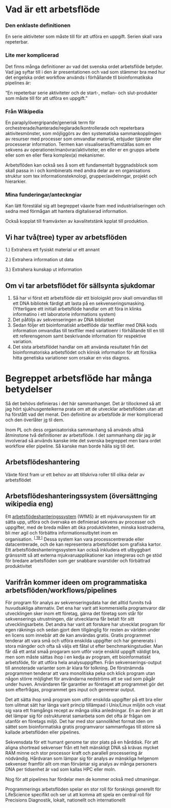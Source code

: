 # Vad är ett arbetsflöde

### Den enklaste definitionen

En serie aktiviteter som måste till för att utföra en uppgift. Serien skall vara repeterbar.

### Lite mer komplicerad

Det finns många definitioner av vad det svenska ordet arbetsflöde betyder. Vad jag syftar till i den är presentationen och vad som stämmer bra med hur det engelska ordet workflow används i förhållande tll bioinformatikska pipelines är:

"En repeterbar serie aktiviteter och de start-, mellan- och slut-produkter som måste till för att utföra en uppgift."

### Från Wikipedia

En paraply/övergripande/generisk term för orchestrerade/hanterade/reglarade/kontrollerade och repeterbara aktivitesmönster, som möjliggörs av den systematiska sammankopplingen av resurser med processer som omvandlar material, erbjuder tjänster eller processerar information. Termen kan visualiseras/framställas som en sekvens av operationer/manövrar/aktiviteter, en eller er en grupps arbete eller som en eller flera komplex(a) mekanismer.

Arbetsflöden kan också ses å som ett fundamentalt byggnadsblock som skall passa in i och kombinerats med andra delar av en organisations struktur som tex informationsteknologi, grupper/avdelnngar, projekt och hierarkier.

### Mina funderingar/anteckngiar

Kan lätt förestälal sig att begreppet väaxte fram med industrialiseringen och sedna med förmågan att hantera digitaliserad information.

Också kopplat till framväxten av kavalitetstänk kpplat till produktion.

## Vi har två(tree) typer av arbetsflöden

1.) Extrahera ett fysiskt material ur ett annant

2.) Extrahera information ut data

3.) Extrahera kunskap ut information

## Om vi tar arbetsflödet för sällsynta sjukdomar

1.  Så har vi först ett arbetsflöde där ett bioloigskt prov skall omvandlas till ett DNA bibliotek färdigt att lasta på en sekvenseringsmasking. (Ytterligare ett initiall arbetsflöde handlar om att föra in klinks informatino i ett laboratorie informations system)
2.  Det påföljs av sekvenseringen av DNA bibliotket
3.  Sedan följer ett bioinfomatiskt arbetflöde där textfiler med DNA kods information omvandlas till textfiler med variatioenr i förhållande till en till ett referensgenom samt beskrivande information för respektive variation.
4.  Det sista arbetsflödet handlar om att använda resultatet från det bioinformatoriska arbetsflödet och klinisk information för att försöka hitta genetiska variationer som orsakar en viss diagnos.

# Begreppet arbetsflöde har många betydelser

Så det behövs definieras i det här sammanhanget. Det är tillockmed så att jag hört sjukhusgenteikerna prata om att de utvecklar arbetsflöden utan att ha förstått vad det menat. Den definitine av arbetsföde är mer komplicerad och den överlåter jg til dem.

Inom PL och dess organisatoriska sammanhang så används alltså åtminstone två definitioner av arbetsflöde. I det sammanhang där jag är involverad så används kanske inte det svenska begreppet men bara ordet workflow eller pipeline. Så kanske man borde hålla sig till det.

## Arbetsflödeshantering

Växte först fram ur ett behov av att tillskriva roller till olika delar av arbetsflödet

## Arbetsflödeshanteringssystem (översättnging wikipedia eng)

Ett [arbetsflödeshanteringssystem](https://en-m-wikipedia-org.translate.goog/wiki/Workflow_management_system?_x_tr_sl=en&_x_tr_tl=sv&_x_tr_hl=en&_x_tr_pto=wapp "Arbetsflödeshanteringssystem") (WfMS) är ett mjukvarusystem för att sätta upp, utföra och övervaka en definierad sekvens av processer och uppgifter, med de breda målen att öka produktiviteten, minska kostnaderna, bli mer agil och förbättra informationsutbytet inom en organisation. ^[\[ 19 \]](https://en-m-wikipedia-org.translate.goog/wiki/Workflow?_x_tr_sl=en&_x_tr_tl=sv&_x_tr_hl=en&_x_tr_pto=wapp#cite_note-ElmagarmidWorkflow12-19)^ Dessa system kan vara processcentrerade eller datacentrerade, och de kan representera arbetsflödet som grafiska kartor. Ett arbetsflödeshanteringssystem kan också inkludera ett utbyggbart gränssnitt så att externa mjukvaruapplikationer kan integreras och ge stöd för bredare arbetsflöden som ger snabbare svarstider och förbättrad produktivitet

## Varifrån kommer ideen om programmatiska arbetsflöden/workflows/pipelines

För program för analys av sekvenseringsdata har det alltid funnits två huvudsakliga alternativ. Det ena har varit att kommersiella programvaror där utvecklingen sker inom ett företag, gärna det företag som står för sekvenserings utrustningen, där utvecklarna får betalt för sitt utvecklingsarbete. Det andra har varit att forskare har utvecklat program för egen räknings och sedan gjort dem tillgänglig för resten av världen under en licens som innebär att de kan användas gratis. Gratis programmet tenderar att vara små och utföra enskilda uppgifter och har genererats i stora mängder och ofta så väljs ett fåtal ut efter benchmarkingstudier. Man får då ett antal smaå progaram som utför varje enskild uppgift väldigt bra, men som måste sättas ihop i en kedja av program, ett bioinformatiskt arbetsföde, för att utföra hela analysuppgiften. Från sekvenserings-output till annoterade varianter som är klara för tolkning. De förstnämnda programmen tenderar att vara monolitiska peka och klick program utan någon större möjlighet för användarna nedströms att se vad som pågår under huven. Användaren får garantier av företaget att programmet gör det som efterfrågas, programmet ges input och genererar output.

Det att sätta ihop små program som utför enskilda uppgifter på ett bra eller tom ulitmat sätt har länga varit princip tillämpad i Unix/Linux miljön och visat sig vara ett framgångs recept av många olika anledningar. En av dem är att det lämpar sig för ostrukturerat samarbeta som det ofta är frågan om utanför en företags miljö. Det har med stor sannolikhet format iden om sättet som bioinformatiska gratis programvaror sammanfogas till större så kallade arbetsflöden eller pipelines.

Sekvensdata för ett humant genome tar stor plats på en hårddisk. För att aligna shortread sekvenser från ett helt mänskligt DNA så krävas mycket RAM minne och stor processor kraft och parallell processering är nödvändig. Hårdvaran som lämpar sig för analys av mänskliga helgenom sekvenser framför allt om man förväntar sig analys av många personers DNA per tidsenhet är vad som kallas HPC eller moln.

Nog för att pipelines har fördelar men de kommer också med utmaningar.

Programmerings arbetsflöden spelar en stor roll för forskings generellt för LifeScience specifikt och ser ut att komma att spela en central roll för Precisions Diagnostik, lokalt, nationellt och internationellt
